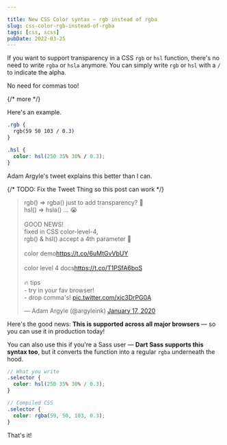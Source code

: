 ```yaml
---

title: New CSS Color syntax — rgb instead of rgba
slug: css-color-rgb-instead-of-rgba
tags: [css, scss]
pubDate: 2022-03-25
---
```



If you want to support transparency in a CSS `rgb` or `hsl` function, there's no need to write `rgba` or `hsla` anymore. You can simply write `rgb` or `hsl` with a `/` to indicate the alpha.

No need for commas too!

{/* more */}

Here's an example.

```css
.rgb {
  rgb(59 50 103 / 0.3)
}

.hsl {
  color: hsl(250 35% 30% / 0.3);
}
```

Adam Argyle's tweet explains this better than I can.

{/* TODO: Fix the Tweet Thing so this post can work */}
<blockquote class="twitter-tweet"><p lang="en" dir="ltr">rgb() ⇒ rgba() just to add transparency? 🤢<br />hsl() ⇒ hsla() ... 😭<br /><br />GOOD NEWS!<br />fixed in CSS color-level-4,<br />rgb() &amp; hsl() accept a 4th parameter 🎉<br /><br />color demo<a href="https://t.co/6uMtGvVbUY">https://t.co/6uMtGvVbUY</a><br /><br />color level 4 docs<a href="https://t.co/T1PSfA6boS">https://t.co/T1PSfA6boS</a><br /><br />🔥 tips<br />- try in your fav browser!<br />- drop comma&#39;s! <a href="https://t.co/xjc3DrPG0A">pic.twitter.com/xjc3DrPG0A</a></p>&mdash; Adam Argyle (@argyleink) <a href="https://twitter.com/argyleink/status/1218305696862588928?ref_src=twsrc%5Etfw">January 17, 2020</a></blockquote> <script async src="https://platform.twitter.com/widgets.js" charset="utf-8"></script>

Here's the good news: **This is supported across all major browsers** — so you can use it in production today!

You can also use this if you're a Sass user — **Dart Sass supports this syntax too**, but it converts the function into a regular `rgba` underneath the hood.

```scss
// What you write
.selector {
  color: hsl(250 35% 30% / 0.3);
}

// Compiled CSS
.selector {
  color: rgba(59, 50, 103, 0.3);
}
```

That's it!
